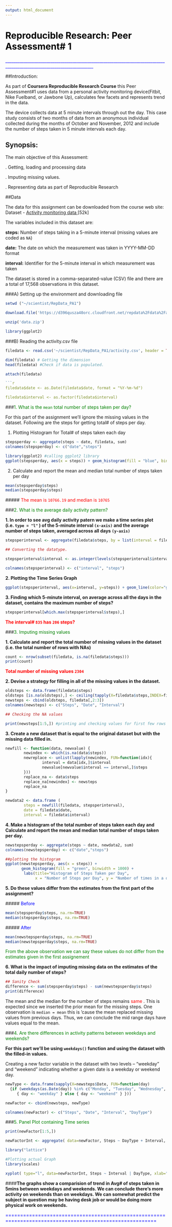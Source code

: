 ```yaml
---
output: html_document
---
```

# <span style="color:black"> Reproducible Research: Peer Assessment# 1</span>

<span style="color:blue">_________________________________________________________________________________________________________________________</span>

##Introduction:

As part of **Coursera Reproducible Research Course** this Peer Assessment#1 uses data from a personal activity monitoring device(Fitbit, Nike Fuelband, or Jawbone Up), calculates few facets and represents trend in the data.

The device collects data at 5 minute intervals through out the day. This case study consists of two months of data from an anonymous individual collected during the months of October and November, 2012 and include the number of steps taken in 5 minute intervals each day.

## Synopsis:

The main objective of this Assessment:

  . Getting, loading and processing data
  
  . Imputing missing values.
  
  . Representing data as part of Reproducible Research 

##Data

The data for this assignment can be downloaded from the course web site: Dataset - <a href="https://d396qusza40orc.cloudfront.net/repdata%2Fdata%2Factivity.zip" target="_blank">Activity monitoring data </a> [52k]

The variables included in this dataset are:

**steps:** Number of steps taking in a 5-minute interval (missing values are coded as `NA`)

**date:** The date on which the measurement was taken in YYYY-MM-DD format

**interval:** Identifier for the 5-minute interval in which measurement was taken

The dataset is stored in a comma-separated-value (CSV) file and there are a total of 17,568 observations in this dataset.

###A) Setting up the environment and downloading file

```r
setwd ("~/scientist/RepData_PA1")

download.file('https://d396qusza40orc.cloudfront.net/repdata%2Fdata%2Factivity.zip', method= 'curl', 'data.zip') 

unzip('data.zip')

library(ggplot2)
```

###B) Reading the activity.csv file 


```r

filedata <- read.csv('~/scientist/RepData_PA1/activity.csv', header = TRUE, sep = ",",colClasses=c("numeric", "character", "numeric"))

dim(filedata) # Getting the dimension 
head(filedata) #Check if data is populated.
```

```r

attach(filedata)

```r
filedata$date <- as.Date(filedata$date, format = "%Y-%m-%d")

filedata$interval <- as.factor(filedata$interval)

```

###<span style="color:green">1. What is the `mean` total number of steps taken per day?</span>

For this part of the assignment we'll ignore the missing values in the dataset. Following are the steps for getting total# of steps per day.

1. Plotting Histogram for Total# of steps taken each day

```r
stepsperday <- aggregate(steps ~ date, filedata, sum) 
colnames(stepsperday) <- c("date","steps")

library(ggplot2) #calling ggplot2 library
ggplot(stepsperday, aes(x = steps)) + geom_histogram(fill = "blue", binwidth = 1000) + labs(title="Histogram: Steps per Day", x = "Total# of steps per day", y = "(Total Count per day)") + theme_bw() 
```

2. Calculate and report the mean and median total number of steps taken per day

```r
mean(stepsperday$steps)
median(stepsperday$steps)
```

#####<span style="color:Red"> The mean is `10766.19` and median is `10765` </span>

###<span style="color:green">2. What is the average daily activity pattern?</span>

**1. In order to see avg daily activity patern we make a time series plot (i.e. `type = "l"` ) of the 5-minute interval `(x-axis)` and the average number of steps taken, averaged across all days `(y-axis)`**

```r

stepsperinterval <- aggregate(filedata$steps, by = list(interval = filedata$interval),FUN=mean, na.rm=TRUE)

## Converting the datatype.

stepsperinterval$interval <- as.integer(levels(stepsperinterval$interval)[stepsperinterval$interval])

colnames(stepsperinterval) <- c("interval", "steps")

```

**2. Plotting the Time Series Graph**

```r
ggplot(stepsperinterval, aes(x=interval, y=steps)) + geom_line(color="green", size=0.5) + labs(title="The Daily Activity Pattern(Avg)", x="Intervals", y="# of steps") + theme_bw()
```

**3. Finding which 5-minute interval, on average across all the days in the dataset, contains the maximum number of steps?**

```r
stepsperinterval[which.max(stepsperinterval$steps),]
```
**<span style="color:red"> The interval# `835` has `206` steps?</span>**

###<span style="color:green">3. Imputing missing values </span>

**1. Calculate and report the total number of missing values in the dataset (i.e. the total number of rows with NAs)**

```r
count <- nrow(subset(filedata, is.na(filedata$steps)))
print(count)
```

**<span style="color:red"> Total number of missing values `2304`</span>**

**2. Devise a strategy for filling in all of the missing values in the dataset.**

```r
oldsteps <- data.frame(filedata$steps)
oldsteps [is.na(oldsteps),] <- ceiling(tapply(X=filedata$steps,INDEX=filedata$interval,FUN=mean,na.rm=TRUE))
newsteps <- cbind(oldsteps, filedata[,2:3])
colnames(newsteps) <- c("Steps", "Date", "Interval")

## Checking the NA values 

print(newsteps[1:5,]) #printing and checking values for first few rows
```

**3. Create a new dataset that is equal to the original dataset but with the missing data filled in.**

```r

newfill <- function(data, newvalue) {
        newindex <- which(is.na(data$steps))
        newreplace <- unlist(lapply(newindex, FUN=function(idx){
                interval = data[idx,]$interval
                newvalue[newvalue$interval == interval,]$steps
        }))
        replace_na <- data$steps
        replace_na[newindex] <- newsteps
        replace_na
}

newdata2 <- data.frame (  
        steps = newfill(filedata, stepsperinterval),  
        date = filedata$date,  
        interval = filedata$interval)

```

**4. Make a histogram of the total number of steps taken each day and Calculate and report the mean and median total number of steps taken per day.**

```r
newstepsperday <- aggregate(steps ~ date, newdata2, sum)
colnames(newstepsperday) <- c("date","steps")

##plotting the histogram
ggplot(newstepsperday, aes(x = steps)) + 
       geom_histogram(fill = "green", binwidth = 1000) + 
        labs(title="Histogram of Steps Taken per Day", 
             x = "Number of Steps per Day", y = "Number of times in a day(Count)") + theme_bw() 
```

**5. Do these values differ from the estimates from the first part of the assignment?** 

#####<span style="color:blue"> Before </span>
```r
mean(stepsperday$steps, na.rm=TRUE)
median(stepsperday$steps, na.rm=TRUE)
```

#####<span style="color:blue"> After </span>
```r
mean(newstepsperday$steps, na.rm=TRUE)
median(newstepsperday$steps, na.rm=TRUE)

```

<span style="color:green"> From the above observation we can say these values do not differ from the estimates given in the first assignement </span>

**6. What is the impact of imputing missing data on the estimates of the total daily number of steps?**

```r
## Sanity Check
difference <- sum(stepsperday$steps) - sum(newstepsperday$steps)
print(difference)
```
The mean and the median for the number of steps remains <span style="color:red"> same </span>. This is expected since we inserted the prior mean for the missing steps. One observation is `median = mean` this is 'cause the mean replaced missing values from previous days. Thus, we can conclude the mid range days have values equal to the mean.


###<span style="color:green">4. Are there differences in activity patterns between weekdays and weekends?</span>

**For this part we'll be using `weekdays()` function and using the dataset with the filled-in values.**

Creating a new factor variable in the dataset with two levels – “weekday” and “weekend” indicating whether a given date is a weekday or weekend day.

```r

newType <- data.frame(sapply(X=newsteps$Date, FUN=function(day) 
  {if (weekdays(as.Date(day)) %in% c("Monday", "Tuesday", "Wednesday", "Thursday", "Friday")) 
     { day <- "weekday" } else { day <- "weekend" } }))

newFactor <- cbind(newsteps, newType)

colnames(newFactor) <- c("Steps", "Date", "Interval", "DayType")

```

###<span style="color:green">5. Panel Plot containing Time series </span>


```r
print(newFactor[1:5,])
```

```r

newFactorInt <- aggregate( data=newFactor, Steps ~ DayType + Interval, FUN=mean)

library("lattice")

#Plotting actual Graph
library(scales)

xyplot( type="l", data=newFactorInt, Steps ~ Interval | DayType, xlab="Interval", ylab="Number of steps", main="Avg# of steps per 5min", layout=c(1,2) )
```


####**The graphs show a comparision of trend in Avg# of steps taken in 5mins between weekdays and weekends. We can conclude there's more activity on weekends than on weekdays. We can somewhat predict the subject in question may be having desk job or would be doing more physical work on weekends.**


<span style="color:blue">========================================================================================================= </span>

